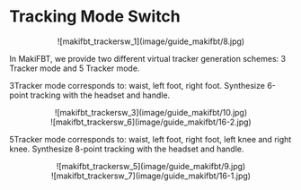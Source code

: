 # Tracking Mode Switch

<center>![makifbt_trackersw_1](image/guide_makifbt/8.jpg)</center>

In MakiFBT, we provide two different virtual tracker generation schemes: 3 Tracker mode and 5 Tracker mode.

3Tracker mode corresponds to: waist, left foot, right foot. Synthesize 6-point tracking with the headset and handle.

<center>![makifbt_trackersw_3](image/guide_makifbt/10.jpg)</center>

<center>![makifbt_trackersw_6](image/guide_makifbt/16-2.jpg)</center>

5Tracker mode corresponds to: waist, left foot, right foot, left knee and right knee. Synthesize 8-point tracking with the headset and handle.

<center>![makifbt_trackersw_5](image/guide_makifbt/9.jpg)</center>

<center>![makifbt_trackersw_7](image/guide_makifbt/16-1.jpg)</center>